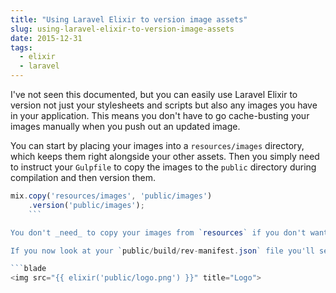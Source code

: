 ---
title: "Using Laravel Elixir to version image assets"
slug: using-laravel-elixir-to-version-image-assets
date: 2015-12-31
tags:
  - elixir
  - laravel
---

I've not seen this documented, but you can easily use Laravel Elixir to version not just your stylesheets and scripts but also any images you have in your application. This means you don't have to go cache-busting your images manually when you push out an updated image.

You can start by placing your images into a `resources/images` directory, which keeps them right alongside your other assets. Then you simply need to instruct your `Gulpfile` to copy the images to the `public` directory during compilation and then version them.

````javascript
mix.copy('resources/images', 'public/images')
    .version('public/images');
    ```

You don't _need_ to copy your images from `resources` if you don't want to - it's fine to leave them in the `public` directory and just version them from there, but I prefer to have my image location consistent with the other assets.

If you now look at your `public/build/rev-manifest.json` file you'll see that all your image assets have been versioned as well. This means you can now use the `elixir()` function to link to cached images. For example, an image that would have been at `public/logo.png` you can use as follows.

```blade
<img src="{{ elixir('public/logo.png') }}" title="Logo">
````
